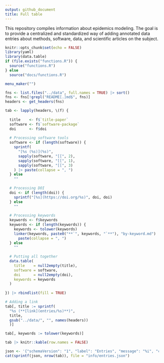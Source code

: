 ```yaml
---
output: github_document
title: Full table
---
```


This repository compiles information about epidemics modeling. The goal is
to provide a centralized and standardized way of adding annotated data entries
about methods, software, data, and scientific articles on the subject. 

```r
knitr::opts_chunk$set(echo = FALSE)
library(yaml)
library(data.table)
if (file.exists("functions.R")) {
  source("functions.R")
} else
  source("docs/functions.R")
```

```r
menu_maker("")
```


```r
fns <- list.files("../data", full.names = TRUE) |> sort()
fns <- fns[!grepl("README[.]md$", fns)]
headers <- get_headers(fns)
```

```r
tab <- lapply(headers, \(f) {
  
  title    <- f$`title-paper`
  software <- f$`software-package`
  doi      <- f$doi
  
  # Processing software tools
  software <- if (length(software)) {
    sprintf(
      "[%s (%s)](%s)",
      sapply(software, "[[", 2),
      sapply(software, "[[", 1),
      sapply(software, "[[", 3)
    ) |> paste(collapse = ", ")
  } else
    ""
  
  # Processing DOI
  doi <- if (length(doi)) {
    sprintf("[%s](https://doi.org/%s)", doi, doi)
  } else 
    ""
  
  # Processing keywords
  keywords <- f$keywords
  keywords <- if (length(keywords)) {
    keywords <- tolower(keywords)
    linker(keywords, paste0("**`", keywords, "`**"), "by-keyword.md") |>
      paste(collapse = ", ")
  } else
    ""
  
  # Putting all together
  data.table(
    title    = null2empty(title),
    software = software,
    doi      = null2empty(doi),
    keywords = keywords
  )
  
}) |> rbindlist(fill = TRUE)

# Adding a link
tab[, title := sprintf(
  "%s (**[link](entries/%s)**)",
  title,
  gsub("../data/", "", names(headers))
  )]

tab[, keywords := tolower(keywords)]

tab |> knitr::kable(row.names = FALSE)
```

```r
json <- '{"schemaVersion": "1", "label": "Entries", "message": "%i", "color": "green"}'
cat(sprintf(json, nrow(tab)), file = "info/entries.json")
```




